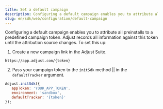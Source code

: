 ```yaml
---
title: Set a default campaign
description: Configuring a default campaign enables you to attribute all preinstalls to a predefined campaign token.
slug: en/sdk/web/configuration/default-campaign
---
```



Configuring a default campaign enables you to attribute all preinstalls to a predefined campaign token. Adjust records all information against this token until the attribution source changes. To set this up:

1. Create a new campaign link in the Adjust Suite.

```text "{token}"
https://app.adjust.com/{token}
```

2. Pass your campaign token to the <Tooltip>`initSdk` method || <InitSdk /></Tooltip> in the `defaultTracker` argument.

```js
Adjust.initSdk({
   appToken: 'YOUR_APP_TOKEN',
   environment: 'sandbox',
   defaultTracker: '{token}'
});
```
